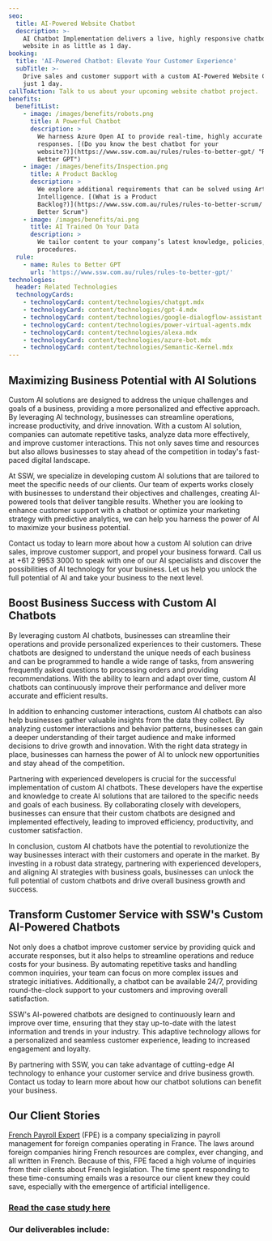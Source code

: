 ```yaml
---
seo:
  title: AI-Powered Website Chatbot
  description: >-
    AI Chatbot Implementation delivers a live, highly responsive chatbot to your
    website in as little as 1 day.
booking:
  title: 'AI-Powered Chatbot: Elevate Your Customer Experience'
  subTitle: >-
    Drive sales and customer support with a custom AI-Powered Website Chatbot in
    just 1 day.
callToAction: Talk to us about your upcoming website chatbot project.
benefits:
  benefitList:
    - image: /images/benefits/robots.png
      title: A Powerful Chatbot
      description: >
        We harness Azure Open AI to provide real-time, highly accurate customer
        responses. [(Do you know the best chatbot for your
        website?)](https://www.ssw.com.au/rules/rules-to-better-gpt/ "Rules to
        Better GPT")
    - image: /images/benefits/Inspection.png
      title: A Product Backlog
      description: >
        We explore additional requirements that can be solved using Artificial
        Intelligence. [(What is a Product
        Backlog?)](https://www.ssw.com.au/rules/rules-to-better-scrum/ "Rules to
        Better Scrum")
    - image: /images/benefits/ai.png
      title: AI Trained On Your Data
      description: >
        We tailor content to your company’s latest knowledge, policies, and
        procedures.
  rule:
    - name: Rules to Better GPT
      url: 'https://www.ssw.com.au/rules/rules-to-better-gpt/'
technologies:
  header: Related Technologies
  technologyCards:
    - technologyCard: content/technologies/chatgpt.mdx
    - technologyCard: content/technologies/gpt-4.mdx
    - technologyCard: content/technologies/google-dialogflow-assistant.mdx
    - technologyCard: content/technologies/power-virtual-agents.mdx
    - technologyCard: content/technologies/alexa.mdx
    - technologyCard: content/technologies/azure-bot.mdx
    - technologyCard: content/technologies/Semantic-Kernel.mdx
---
```


## Maximizing Business Potential with AI Solutions

Custom AI solutions are designed to address the unique challenges and goals of a business, providing a more personalized and effective approach. By leveraging AI technology, businesses can streamline operations, increase productivity, and drive innovation. With a custom AI solution, companies can automate repetitive tasks, analyze data more effectively, and improve customer interactions. This not only saves time and resources but also allows businesses to stay ahead of the competition in today's fast-paced digital landscape.

At SSW, we specialize in developing custom AI solutions that are tailored to meet the specific needs of our clients. Our team of experts works closely with businesses to understand their objectives and challenges, creating AI-powered tools that deliver tangible results. Whether you are looking to enhance customer support with a chatbot or optimize your marketing strategy with predictive analytics, we can help you harness the power of AI to maximize your business potential.

Contact us today to learn more about how a custom AI solution can drive sales, improve customer support, and propel your business forward. Call us at +61 2 9953 3000 to speak with one of our AI specialists and discover the possibilities of AI technology for your business. Let us help you unlock the full potential of AI and take your business to the next level. 

## Boost Business Success with Custom AI Chatbots

By leveraging custom AI chatbots, businesses can streamline their operations and provide personalized experiences to their customers. These chatbots are designed to understand the unique needs of each business and can be programmed to handle a wide range of tasks, from answering frequently asked questions to processing orders and providing recommendations. With the ability to learn and adapt over time, custom AI chatbots can continuously improve their performance and deliver more accurate and efficient results.

In addition to enhancing customer interactions, custom AI chatbots can also help businesses gather valuable insights from the data they collect. By analyzing customer interactions and behavior patterns, businesses can gain a deeper understanding of their target audience and make informed decisions to drive growth and innovation. With the right data strategy in place, businesses can harness the power of AI to unlock new opportunities and stay ahead of the competition.

Partnering with experienced developers is crucial for the successful implementation of custom AI chatbots. These developers have the expertise and knowledge to create AI solutions that are tailored to the specific needs and goals of each business. By collaborating closely with developers, businesses can ensure that their custom chatbots are designed and implemented effectively, leading to improved efficiency, productivity, and customer satisfaction.

In conclusion, custom AI chatbots have the potential to revolutionize the way businesses interact with their customers and operate in the market. By investing in a robust data strategy, partnering with experienced developers, and aligning AI strategies with business goals, businesses can unlock the full potential of custom chatbots and drive overall business growth and success.




## Transform Customer Service with SSW's Custom AI-Powered Chatbots

Not only does a chatbot improve customer service by providing quick and accurate responses, but it also helps to streamline operations and reduce costs for your business. By automating repetitive tasks and handling common inquiries, your team can focus on more complex issues and strategic initiatives. Additionally, a chatbot can be available 24/7, providing round-the-clock support to your customers and improving overall satisfaction.

SSW's AI-powered chatbots are designed to continuously learn and improve over time, ensuring that they stay up-to-date with the latest information and trends in your industry. This adaptive technology allows for a personalized and seamless customer experience, leading to increased engagement and loyalty.

By partnering with SSW, you can take advantage of cutting-edge AI technology to enhance your customer service and drive business growth. Contact us today to learn more about how our chatbot solutions can benefit your business.

<VideoEmbed url="https://www.youtube.com/watch?v=sZY1BqHBbR0" caption="Website Chatbot in 1 day | Ulysses Maclaren (2 mins)" />

## Our Client Stories

[French Payroll Expert](https://frenchpayrollexpert.fr/) (FPE) is a company specializing in payroll management for foreign companies operating in France. The laws around foreign companies hiring French resources are complex, ever changing, and all written in French. Because of this, FPE faced a high volume of inquiries from their clients about French legislation. The time spent responding to these time-consuming emails was a resource our client knew they could save, especially with the emergence of artificial intelligence. 

### [Read the case study here](https://www.ssw.com.au/company/clients/fpe "French Payroll Expert")

<VideoEmbed url="https://www.youtube.com/watch?v=YlsbPEvVyq4" caption="AI Powered Navigation for French Payroll Expert | Thomas Bidou (6 mins)" />

### Our deliverables include:
